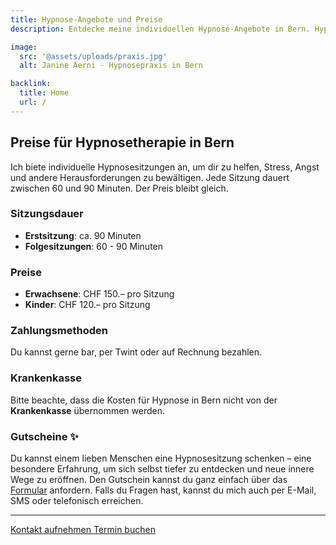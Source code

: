 ```yaml
---
title: Hypnose-Angebote und Preise
description: Entdecke meine individuellen Hypnose-Angebote in Bern. Hypnosetherapie gegen Stress, Ängste und mehr. Kosten werden nicht von der Krankenkasse übernommen.

image:
  src: '@assets/uploads/praxis.jpg'
  alt: Janine Aerni - Hypnosepraxis in Bern

backlink:
  title: Home
  url: /
---
```



## Preise für Hypnosetherapie in Bern

Ich biete individuelle Hypnosesitzungen an, um dir zu helfen, Stress, Angst und andere Herausforderungen zu bewältigen. Jede Sitzung dauert zwischen 60 und 90 Minuten. Der Preis bleibt gleich.

### Sitzungsdauer

- **Erstsitzung**: ca. 90 Minuten
- **Folgesitzungen**: 60 - 90 Minuten

### Preise

- **Erwachsene**: CHF 150.– pro Sitzung
- **Kinder**: CHF 120.– pro Sitzung

### Zahlungsmethoden

Du kannst gerne bar, per Twint oder auf Rechnung bezahlen.

### Krankenkasse

Bitte beachte, dass die Kosten für Hypnose in Bern nicht von der **Krankenkasse** übernommen werden.

### Gutscheine ✨
Du kannst einem lieben Menschen eine Hypnosesitzung schenken – eine besondere Erfahrung, um sich selbst tiefer zu entdecken und neue innere Wege zu eröffnen.
Den Gutschein kannst du ganz einfach über das <a href="/gutschein/" class="text-red-700 underline hover:text-red-800">Formular</a> anfordern. Falls du Fragen hast, kannst du mich auch per E-Mail, SMS oder telefonisch erreichen.


---

<div class="flex flex-wrap gap-4">
  <a data-umami-event="Abhängigkeiten – Button Kontakt" href="/kontakt/" class="inline-flex items-center justify-center px-6 py-3 text-base leading-tight font-bold text-red-600 bg-transparent border border-red-600 rounded-full transition hover:bg-red-500 hover:text-red-50 no-underline">
    <span>Kontakt aufnehmen</span>
  </a>
  <a
    data-umami-event="Open Calendly – Abhängigkeiten"
    href="/termin/"
    class="inline-flex no-prose items-center justify-center px-6 py-3 text-base leading-tight font-bold text-white bg-red-600 border border-red-600 rounded-full transition hover:bg-red-500 hover:text-red-50 no-underline"
  >
    <span>Termin buchen</span>
  </a>
</div>
